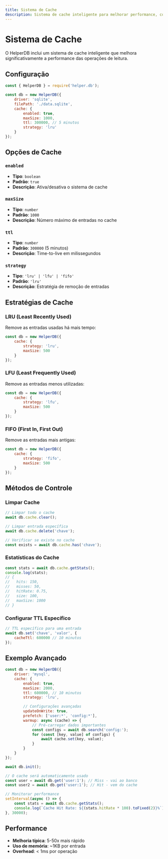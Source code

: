 ```yaml
---
title: Sistema de Cache
description: Sistema de cache inteligente para melhorar performance, com estratégias LRU, LFU e FIFO.
---
```


# Sistema de Cache

O HelperDB inclui um sistema de cache inteligente que melhora significativamente a performance das operações de leitura.

## Configuração

```javascript
const { HelperDB } = require('helper.db');

const db = new HelperDB({
    driver: 'sqlite',
    filePath: './data.sqlite',
    cache: {
        enabled: true,
        maxSize: 1000,
        ttl: 300000, // 5 minutos
        strategy: 'lru'
    }
});
```

## Opções de Cache

### `enabled`
- **Tipo**: `boolean`
- **Padrão**: `true`
- **Descrição**: Ativa/desativa o sistema de cache

### `maxSize`
- **Tipo**: `number`
- **Padrão**: `1000`
- **Descrição**: Número máximo de entradas no cache

### `ttl`
- **Tipo**: `number`
- **Padrão**: `300000` (5 minutos)
- **Descrição**: Time-to-live em milissegundos

### `strategy`
- **Tipo**: `'lru' | 'lfu' | 'fifo'`
- **Padrão**: `'lru'`
- **Descrição**: Estratégia de remoção de entradas

## Estratégias de Cache

### LRU (Least Recently Used)
Remove as entradas usadas há mais tempo:

```javascript
const db = new HelperDB({
    cache: {
        strategy: 'lru',
        maxSize: 500
    }
});
```

### LFU (Least Frequently Used)
Remove as entradas menos utilizadas:

```javascript
const db = new HelperDB({
    cache: {
        strategy: 'lfu',
        maxSize: 500
    }
});
```

### FIFO (First In, First Out)
Remove as entradas mais antigas:

```javascript
const db = new HelperDB({
    cache: {
        strategy: 'fifo',
        maxSize: 500
    }
});
```

## Métodos de Controle

### Limpar Cache
```javascript
// Limpar todo o cache
await db.cache.clear();

// Limpar entrada específica
await db.cache.delete('chave');

// Verificar se existe no cache
const exists = await db.cache.has('chave');
```

### Estatísticas do Cache
```javascript
const stats = await db.cache.getStats();
console.log(stats);
// {
//   hits: 150,
//   misses: 50,
//   hitRate: 0.75,
//   size: 100,
//   maxSize: 1000
// }
```

### Configurar TTL Específico
```javascript
// TTL específico para uma entrada
await db.set('chave', 'valor', { 
    cacheTtl: 600000 // 10 minutos
});
```

## Exemplo Avançado

```javascript
const db = new HelperDB({
    driver: 'mysql',
    cache: {
        enabled: true,
        maxSize: 2000,
        ttl: 600000, // 10 minutos
        strategy: 'lru',

        // Configurações avançadas
        updateOnWrite: true,
        prefetch: ['user:*', 'config:*'],
        warmup: async (cache) => {
            // Pré-carregar dados importantes
            const configs = await db.search('config:');
            for (const [key, value] of configs) {
                await cache.set(key, value);
            }
        }
    }
});

await db.init();

// O cache será automaticamente usado
const user = await db.get('user:1'); // Miss - vai ao banco
const user2 = await db.get('user:1'); // Hit - vem do cache

// Monitorar performance
setInterval(async () => {
    const stats = await db.cache.getStats();
    console.log(`Cache Hit Rate: ${(stats.hitRate * 100).toFixed(2)}%`);
}, 30000);
```

## Performance

- **Melhoria típica**: 5-50x mais rápido
- **Uso de memória**: ~1KB por entrada
- **Overhead**: < 1ms por operação